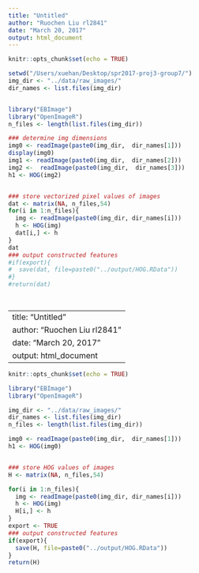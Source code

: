 ```yaml
---
title: "Untitled"
author: "Ruochen Liu rl2841"
date: "March 20, 2017"
output: html_document
---
```


```r
knitr::opts_chunk$set(echo = TRUE)
```

```r
setwd("/Users/xuehan/Desktop/spr2017-proj3-group7/")
img_dir <- "../data/raw_images/"
dir_names <- list.files(img_dir)


library("EBImage")
library("OpenImageR")  
n_files <- length(list.files(img_dir))

### determine img dimensions
img0 <- readImage(paste0(img_dir,  dir_names[1]))
display(img0)
img1 <- readImage(paste0(img_dir,  dir_names[2]))
img2 <-  readImage(paste0(img_dir,  dir_names[3]))
h1 <- HOG(img2)


### store vectorized pixel values of images
dat <- matrix(NA, n_files,54) 
for(i in 1:n_files){
  img <- readImage(paste0(img_dir, dir_names[i]))
  h <- HOG(img)
  dat[i,] <- h
}
dat
### output constructed features
#if(export){
#  save(dat, file=paste0("../output/HOG.RData"))
#}
#return(dat)

  
```

---
title: "Untitled"
author: "Ruochen Liu rl2841"
date: "March 20, 2017"
output: html_document
---

```r
knitr::opts_chunk$set(echo = TRUE)
```

```r
library("EBImage")
library("OpenImageR")

img_dir <- "../data/raw_images/"
dir_names <- list.files(img_dir)
n_files <- length(list.files(img_dir))

img0 <- readImage(paste0(img_dir,  dir_names[1]))
h1 <- HOG(img0)


### store HOG values of images
H <- matrix(NA, n_files,54) 

for(i in 1:n_files){
  img <- readImage(paste0(img_dir, dir_names[i]))
  h <- HOG(img)
  H[i,] <- h
}
export <- TRUE
### output constructed features
if(export){
  save(H, file=paste0("../output/HOG.RData"))
}
return(H)


```